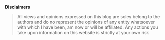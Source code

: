 **Disclaimers**
> All views and opinions expressed on this blog are soley belong to the authors and do no represent the opinions of any entity whatsoever with which I have been, am now or will be affiliated.
> Any actions you take upon information on this website is strictly at your own risk
